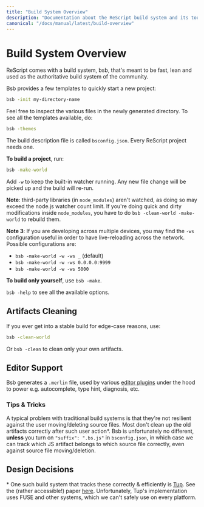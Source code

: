 ```yaml
---
title: "Build System Overview"
description: "Documentation about the ReScript build system and its toolchain"
canonical: "/docs/manual/latest/build-overview"
---
```


# Build System Overview

ReScript comes with a build system, bsb, that's meant to be fast, lean and used as the authoritative build system of the community.

Bsb provides a few templates to quickly start a new project:

```sh
bsb -init my-directory-name
```

Feel free to inspect the various files in the newly generated directory. To see all the templates available, do:

```sh
bsb -themes
```

The build description file is called `bsconfig.json`. Every ReScript project needs one.

**To build a project**, run:

```sh
bsb -make-world
```

Add `-w` to keep the built-in watcher running. Any new file change will be picked up and the build will re-run.

**Note**: third-party libraries (in `node_modules`) aren't watched, as doing so may exceed the node.js watcher count limit. If you're doing quick and dirty modifications inside `node_modules`, you have to do `bsb -clean-world -make-world` to rebuild them.

**Note 3**: If you are developing across multiple devices, you may find the `-ws` configuration useful in order to have live-reloading across the network. Possible configurations are:

- `bsb -make-world -w -ws _` (default)
- `bsb -make-world -w -ws 0.0.0.0:9999`
- `bsb -make-world -w -ws 5000`

**To build only yourself**, use `bsb -make`.

`bsb -help` to see all the available options.

## Artifacts Cleaning

If you ever get into a stable build for edge-case reasons, use:

```sh
bsb -clean-world
```

Or `bsb -clean` to clean only your own artifacts.

## Editor Support

Bsb generates a `.merlin` file, used by various [editor plugins](editor-plugins.md) under the hood to power e.g. autocomplete, type hint, diagnosis, etc.

### Tips & Tricks

A typical problem with traditional build systems is that they're not resilient against the user moving/deleting source files. Most don't clean up the old artifacts correctly after such user action\*. Bsb is unfortunately no different, **unless** you turn on `"suffix": ".bs.js"` in `bsconfig.json`, in which case we can track which JS artifact belongs to which source file correctly, even against source file moving/deletion.

## Design Decisions

\* One such build system that tracks these correctly & efficiently is [Tup](http://gittup.org/tup/). See the (rather accessible!) paper [here](http://gittup.org/tup/build_system_rules_and_algorithms.pdf). Unfortunately, Tup's implementation uses FUSE and other systems, which we can't safely use on every platform.
